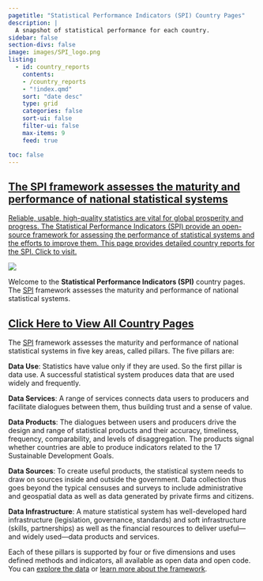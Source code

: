 ```yaml
---
pagetitle: "Statistical Performance Indicators (SPI) Country Pages"
description: |
  A snapshot of statistical performance for each country.
sidebar: false
section-divs: false
image: images/SPI_logo.png
listing:
  - id: country_reports
    contents: 
    - /country_reports
    - "!index.qmd"
    sort: "date desc"
    type: grid
    categories: false
    sort-ui: false
    filter-ui: false
    max-items: 9
    feed: true

toc: false
---
```

::: {.content-container}
::: {.top-story .callout}

<a href="/country_reports/index.qmd"> 

::: grid
::: {.g-col-12 .g-col-lg-4 .top-story-text}

## The SPI framework assesses the maturity and performance of national statistical systems

Reliable, usable, high-quality statistics are vital for global prosperity and progress. The Statistical Performance Indicators (SPI) provide an open-source framework for assessing the performance of statistical systems and the efforts to improve them. This page provides detailed country reports for the SPI.  Click to visit.

:::
::: {.g-col-12 .g-col-lg-8 .top-story-img}
![](images/map-1.png)
:::
:::

</a>

:::
:::

::: {.header-text} 
::: {.content-container}
::: {.header-block}
Welcome to the **Statistical Performance Indicators (SPI)** country pages. The [SPI](https://www.worldbank.org/en/programs/statistical-performance-indicators) framework assesses the maturity and performance of national statistical systems. 
:::
:::
:::

<a href="/country_reports/index.qmd"> 

## Click Here to View All Country Pages
</a>


::: {#country_reports}
:::

::: {.header-text} 
::: {.content-container}
::: {.header-block}
The [SPI](https://www.worldbank.org/en/programs/statistical-performance-indicators) framework assesses the maturity and performance of national statistical systems in five key areas, called pillars.  The five pillars are:

**Data Use**: Statistics have value only if they are used. So the first pillar is data use. A successful statistical system produces data that are used widely and frequently.

**Data Services**: A range of services connects data users to producers and facilitate dialogues between them, thus building trust and a sense of value.

**Data Products**: The dialogues between users and producers drive the design and range of statistical products and their accuracy, timeliness, frequency, comparability, and levels of disaggregation. The products signal whether countries are able to produce indicators related to the 17 Sustainable Development Goals.

**Data Sources**: To create useful products, the statistical system needs to draw on sources inside and outside the government. Data collection thus goes beyond the typical censuses and surveys to include administrative and geospatial data as well as data generated by private firms and citizens.

**Data Infrastructure**: A mature statistical system has well-developed hard infrastructure (legislation, governance, standards) and soft infrastructure (skills, partnerships) as well as the financial resources to deliver useful—and widely used—data products and services.

Each of these pillars is supported by four or five dimensions and uses defined methods and indicators, all available as open data and open code. You can [explore the data](https://www.worldbank.org/en/programs/statistical-performance-indicators/explore-data) or [learn more about the framework](https://www.worldbank.org/en/programs/statistical-performance-indicators/Framework). 
:::
:::
:::